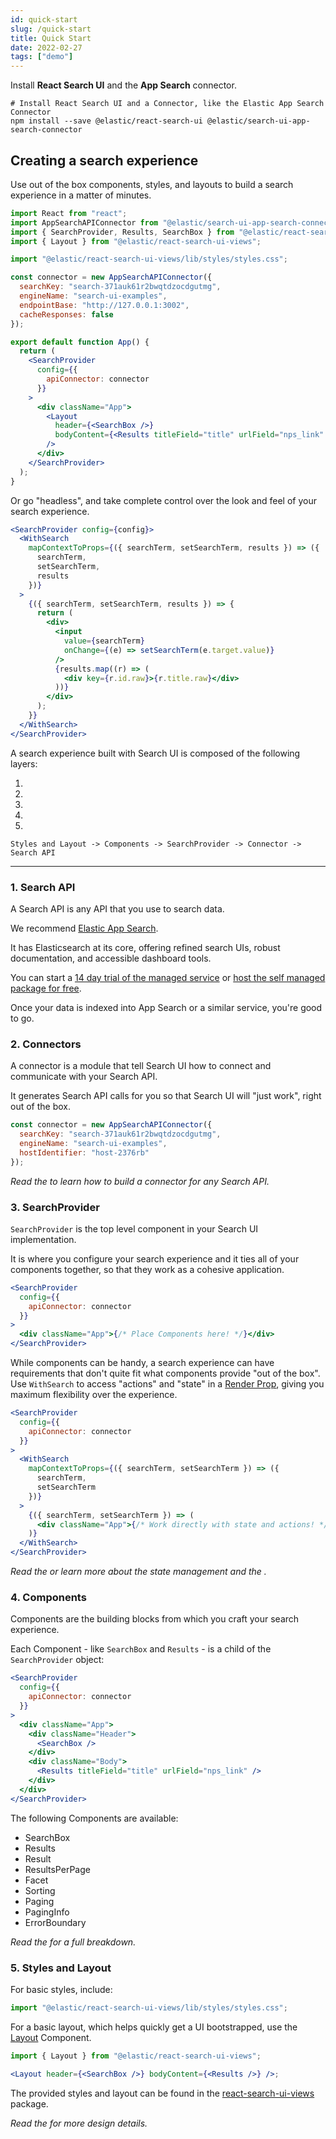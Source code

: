 ```yaml
---
id: quick-start
slug: /quick-start
title: Quick Start
date: 2022-02-27
tags: ["demo"]
---
```


Install **React Search UI** and the **App Search** connector.

```shell
# Install React Search UI and a Connector, like the Elastic App Search Connector
npm install --save @elastic/react-search-ui @elastic/search-ui-app-search-connector
```

## Creating a search experience

Use out of the box components, styles, and layouts to build a search experience in a matter of minutes.

```jsx
import React from "react";
import AppSearchAPIConnector from "@elastic/search-ui-app-search-connector";
import { SearchProvider, Results, SearchBox } from "@elastic/react-search-ui";
import { Layout } from "@elastic/react-search-ui-views";

import "@elastic/react-search-ui-views/lib/styles/styles.css";

const connector = new AppSearchAPIConnector({
  searchKey: "search-371auk61r2bwqtdzocdgutmg",
  engineName: "search-ui-examples",
  endpointBase: "http://127.0.0.1:3002",
  cacheResponses: false
});

export default function App() {
  return (
    <SearchProvider
      config={{
        apiConnector: connector
      }}
    >
      <div className="App">
        <Layout
          header={<SearchBox />}
          bodyContent={<Results titleField="title" urlField="nps_link" />}
        />
      </div>
    </SearchProvider>
  );
}
```

Or go "headless", and take complete control over the look and feel of your search experience.

```jsx
<SearchProvider config={config}>
  <WithSearch
    mapContextToProps={({ searchTerm, setSearchTerm, results }) => ({
      searchTerm,
      setSearchTerm,
      results
    })}
  >
    {({ searchTerm, setSearchTerm, results }) => {
      return (
        <div>
          <input
            value={searchTerm}
            onChange={(e) => setSearchTerm(e.target.value)}
          />
          {results.map((r) => (
            <div key={r.id.raw}>{r.title.raw}</div>
          ))}
        </div>
      );
    }}
  </WithSearch>
</SearchProvider>
```

A search experience built with Search UI is composed of the following layers:

1. <DocLink id="overview" section="1-search-api" text="A Search API" />
2. <DocLink id="overview" section="2-connectors" text="A Connector" />
3. <DocLink id="overview" section="3-searchprovider" text="A SearchProvider" />
4. <DocLink id="overview" section="4-components" text="Components" />
5. <DocLink
     id="overview"
     section="5-styles-and-layout"
     text="Styles and Layout"
   />

```
Styles and Layout -> Components -> SearchProvider -> Connector -> Search API
```

---

### 1. Search API

A Search API is any API that you use to search data.

We recommend [Elastic App Search](https://www.elastic.co/cloud/app-search-service?ultron=searchui-repo&blade=readme&hulk=product).

It has Elasticsearch at its core, offering refined search UIs, robust documentation, and accessible dashboard tools.

You can start a [14 day trial of the managed service](https://www.elastic.co/cloud/app-search-service?ultron=searchui-repo&blade=readme&hulk=product) or [host the self managed package for free](https://www.elastic.co/downloads/app-search?ultron=searchui-repo&blade=readme&hulk=product).

Once your data is indexed into App Search or a similar service, you're good to go.

### 2. Connectors

A connector is a module that tell Search UI how to connect and communicate with your Search API.

It generates Search API calls for you so that Search UI will "just work", right out of the box.

```js
const connector = new AppSearchAPIConnector({
  searchKey: "search-371auk61r2bwqtdzocdgutmg",
  engineName: "search-ui-examples",
  hostIdentifier: "host-2376rb"
});
```

_Read the <DocLink id="advanced" section="build-your-own-connector" text="advanced README" /> to learn how to build a connector for any Search API._

### 3. SearchProvider

`SearchProvider` is the top level component in your Search UI implementation.

It is where you configure your search experience and it ties all of your components together, so that they work as a cohesive application.

```jsx
<SearchProvider
  config={{
    apiConnector: connector
  }}
>
  <div className="App">{/* Place Components here! */}</div>
</SearchProvider>
```

While components can be handy, a search experience can have requirements that don't quite fit what components provide "out of the box". Use `WithSearch` to access "actions" and "state" in a [Render Prop](https://reactjs.org/docs/render-props.html), giving you maximum flexibility over the experience.

```jsx
<SearchProvider
  config={{
    apiConnector: connector
  }}
>
  <WithSearch
    mapContextToProps={({ searchTerm, setSearchTerm }) => ({
      searchTerm,
      setSearchTerm
    })}
  >
    {({ searchTerm, setSearchTerm }) => (
      <div className="App">{/* Work directly with state and actions! */}</div>
    )}
  </WithSearch>
</SearchProvider>
```

_Read the <DocLink id="advanced" section="advanced-configuration" text="Advanced Configuration Guide" /> or learn more about the state management and the <DocLink id="advanced" section="headless-core" text="Headless Core" />._

### 4. Components

Components are the building blocks from which you craft your search experience.

Each Component - like `SearchBox` and `Results` - is a child of the `SearchProvider` object:

```jsx
<SearchProvider
  config={{
    apiConnector: connector
  }}
>
  <div className="App">
    <div className="Header">
      <SearchBox />
    </div>
    <div className="Body">
      <Results titleField="title" urlField="nps_link" />
    </div>
  </div>
</SearchProvider>
```

The following Components are available:

- SearchBox
- Results
- Result
- ResultsPerPage
- Facet
- Sorting
- Paging
- PagingInfo
- ErrorBoundary

_Read the <DocLink id="advanced" section="component-reference" text="Component Reference" /> for a full breakdown._

### 5. Styles and Layout

For basic styles, include:

```jsx
import "@elastic/react-search-ui-views/lib/styles/styles.css";
```

For a basic layout, which helps quickly get a UI bootstrapped, use the [Layout](https://github.com/elastic/search-ui/blob/master/packages/react-search-ui-views/src/layouts/Layout.js) Component.

```jsx
import { Layout } from "@elastic/react-search-ui-views";

<Layout header={<SearchBox />} bodyContent={<Results />} />;
```

The provided styles and layout can be found in the [react-search-ui-views](https://github.com/elastic/search-ui/tree/master/packages/react-search-ui-views) package.

_Read the <DocLink id="advanced" section="customization" text="Customization guide" /> for more design details._
